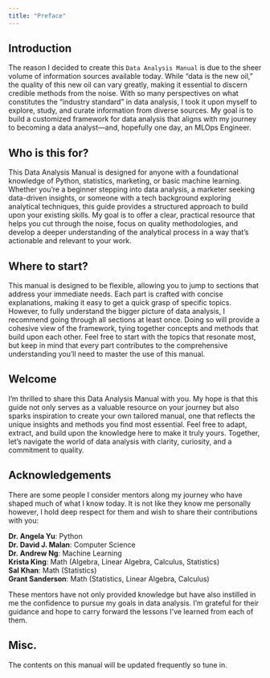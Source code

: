 ```yaml
---
title: "Preface"
---
```


## Introduction

The reason I decided to create this `Data Analysis Manual` is due to the sheer volume of information sources available today. While “data is the new oil,” the quality of this new oil can vary greatly, making it essential to discern credible methods from the noise. With so many perspectives on what constitutes the “industry standard” in data analysis, I took it upon myself to explore, study, and curate information from diverse sources. My goal is to build a customized framework for data analysis that aligns with my journey to becoming a data analyst—and, hopefully one day, an MLOps Engineer.

## Who is this for?

This Data Analysis Manual is designed for anyone with a foundational knowledge of Python, statistics, marketing, or basic machine learning. Whether you’re a beginner stepping into data analysis, a marketer seeking data-driven insights, or someone with a tech background exploring analytical techniques, this guide provides a structured approach to build upon your existing skills. My goal is to offer a clear, practical resource that helps you cut through the noise, focus on quality methodologies, and develop a deeper understanding of the analytical process in a way that’s actionable and relevant to your work.

## Where to start?

This manual is designed to be flexible, allowing you to jump to sections that address your immediate needs. Each part is crafted with concise explanations, making it easy to get a quick grasp of specific topics. However, to fully understand the bigger picture of data analysis, I recommend going through all sections at least once. Doing so will provide a cohesive view of the framework, tying together concepts and methods that build upon each other. Feel free to start with the topics that resonate most, but keep in mind that every part contributes to the comprehensive understanding you’ll need to master the use of this manual.

## Welcome

I’m thrilled to share this Data Analysis Manual with you. My hope is that this guide not only serves as a valuable resource on your journey but also sparks inspiration to create your own tailored manual, one that reflects the unique insights and methods you find most essential. Feel free to adapt, extract, and build upon the knowledge here to make it truly yours. Together, let’s navigate the world of data analysis with clarity, curiosity, and a commitment to quality.

## Acknowledgements

There are some people I consider mentors along my journey who have shaped much of what I know today. It is not like they know me personally however, I hold deep respect for them and wish to share their contributions with you:

**Dr. Angela Yu**: Python\
**Dr. David J. Malan**: Computer Science\
**Dr. Andrew Ng**: Machine Learning\
**Krista King**: Math (Algebra, Linear Algebra, Calculus, Statistics)\
**Sal Khan**: Math (Statistics)\
**Grant Sanderson**: Math (Statistics, Linear Algebra, Calculus)

These mentors have not only provided knowledge but have also instilled in me the confidence to pursue my goals in data analysis. I’m grateful for their guidance and hope to carry forward the lessons I’ve learned from each of them.

## Misc.

The contents on this manual will be updated frequently so tune in.